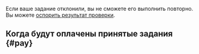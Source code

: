 Если ваше задание отклонили, вы не сможете его выполнить повторно. Вы можете [оспорить результат проверки](#appeal).

## Когда будут оплачены принятые задания {#pay}
